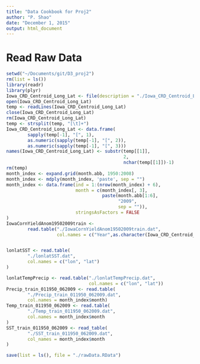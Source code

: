 ```yaml
---
title: "Data Cookbook for Proj2"
author: "P. Shao"
date: "December 1, 2015"
output: html_document
---
```


# Read Raw Data

```r
setwd("~/Documents/git/D3_proj2")
rm(list = ls())
library(readr)
library(plyr)
Iowa_CRD_Centroid_Long_Lat <- file(description = "./Iowa_CRD_Centroid_Long_Lat")
open(Iowa_CRD_Centroid_Long_Lat)
temp <- readLines(Iowa_CRD_Centroid_Long_Lat)
close(Iowa_CRD_Centroid_Long_Lat)
rm(Iowa_CRD_Centroid_Long_Lat)
temp <- strsplit(temp, "[\t]+")
Iowa_CRD_Centroid_Long_Lat <- data.frame(
        sapply(temp[-1], "[", 1), 
        as.numeric(sapply(temp[-1], "[", 2)), 
        as.numeric(sapply(temp[-1], "[", 3)))
names(Iowa_CRD_Centroid_Long_Lat) <- substr(temp[[1]], 
                                            2, 
                                            nchar(temp[[1]])-1)
rm(temp)
month_index <- expand.grid(month.abb, 1950:2008)
month_index <- mdply(month_index, 'paste', sep = "")
month_index <- data.frame(ind = 1:(nrow(month_index) + 6),
                          month = c(month_index[, 3], 
                                    paste(month.abb[1:6], 
                                          "2009", 
                                          sep = "")), 
                          stringsAsFactors = FALSE
)
IowaCornYieldAnom19502009train <- 
        read.table("./IowaCornYieldAnom19502009train.dat", 
                   col.names = c("Year",as.character(Iowa_CRD_Centroid_Long_Lat$Location)[order(Iowa_CRD_Centroid_Long_Lat$Location)]))


lonlatSST <- read.table(
        "./lonlatSST.dat", 
        col.names = c("lon", "lat")
)

lonlatTempPrecip <- read.table("./lonlatTempPrecip.dat", 
                               col.names = c("lon", "lat"))
Precip_train_011950_062009 <- read.table(
        "./Precip_train_011950_062009.dat", 
        col.names = month_index$month)
Temp_train_011950_062009 <- read.table(
        "./Temp_train_011950_062009.dat", 
        col.names = month_index$month
)
SST_train_011950_062009 <- read_table(
        "./SST_train_011950_062009.dat", 
        col_names = month_index$month
)

save(list = ls(), file = "./rawData.RData")
```

































































